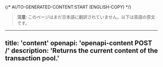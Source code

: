 {/* AUTO-GENERATED-CONTENT:START (ENGLISH-COPY) */}
> **注意**: このページはまだ日本語に翻訳されていません。以下は英語の原文です。

---
title: 'content'
openapi: 'openapi-content POST /'
description: 'Returns the current content of the transaction pool.'
---